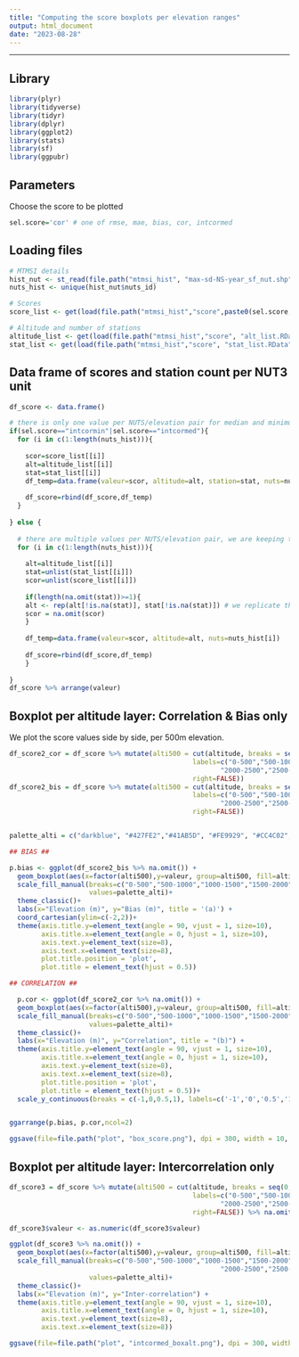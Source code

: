 ```yaml
---
title: "Computing the score boxplots per elevation ranges"
output: html_document
date: "2023-08-28"
---
```


---

## Library

```r

library(plyr)
library(tidyverse)
library(tidyr)
library(dplyr)
library(ggplot2)
library(stats)
library(sf)
library(ggpubr)

```

## Parameters
Choose the score to be plotted

```r

sel.score='cor' # one of rmse, mae, bias, cor, intcormed

```

## Loading files

```r

# MTMSI details
hist_nut <- st_read(file.path("mtmsi_hist", "max-sd-NS-year_sf_nut.shp")) # dataframe with dates
nuts_hist <- unique(hist_nut$nuts_id)

# Scores
score_list <- get(load(file.path("mtmsi_hist","score",paste0(sel.score,"_list.RData")))) # valeur par altitude pour chaque nuts

# Altitude and number of stations
altitude_list <- get(load(file.path("mtmsi_hist","score", "alt_list.RData"))) # valeur d'altitudes par nuts
stat_list <- get(load(file.path("mtmsi_hist","score", "stat_list.RData"))) # nb stations par altitude par nuts (nested list)

```

## Data frame of scores and station count per NUT3 unit

```r

df_score <- data.frame()

# there is only one value per NUTS/elevation pair for median and minimum intercorrelation
if(sel.score=="intcormin"|sel.score=="intcormed"){
  for (i in c(1:length(nuts_hist))){
    
    scor=score_list[[i]]
    alt=altitude_list[[i]]
    stat=stat_list[[i]]
    df_temp=data.frame(valeur=scor, altitude=alt, station=stat, nuts=nuts_hist[i])
  
    df_score=rbind(df_score,df_temp)
  }
  
} else {
  
  # there are multiple values per NUTS/elevation pair, we are keeping them all
  for (i in c(1:length(nuts_hist))){
    
    alt=altitude_list[[i]]
    stat=unlist(stat_list[[i]])
    scor=unlist(score_list[[i]])
    
    if(length(na.omit(stat))>=1){
    alt <- rep(alt[!is.na(stat)], stat[!is.na(stat)]) # we replicate the altitude values as there are mutliple score values
    scor = na.omit(scor)
    }
    
    df_temp=data.frame(valeur=scor, altitude=alt, nuts=nuts_hist[i])
    
    df_score=rbind(df_score,df_temp)
    } 
  
}
df_score %>% arrange(valeur)

```

## Boxplot per altitude layer: Correlation & Bias only
We plot the score values side by side, per 500m elevation.

```r

df_score2_cor = df_score %>% mutate(alti500 = cut(altitude, breaks = seq(0,3500,500), 
                                              labels=c("0-500","500-1000","1000-1500","1500-2000",
                                                     "2000-2500","2500-3000","3000-3500"), 
                                              right=FALSE)) 
df_score2_bis = df_score %>% mutate(alti500 = cut(altitude, breaks = seq(0,3500,500), 
                                              labels=c("0-500","500-1000","1000-1500","1500-2000",
                                                     "2000-2500","2500-3000","3000-3500"), 
                                              right=FALSE)) 


palette_alti = c("darkblue", "#427FE2","#41AB5D", "#FE9929", "#CC4C02", "#662506", "grey")

## BIAS ##

p.bias <- ggplot(df_score2_bis %>% na.omit()) + 
  geom_boxplot(aes(x=factor(alti500),y=valeur, group=alti500, fill=alti500), show.legend = FALSE, alpha=0.5) + # set metric
  scale_fill_manual(breaks=c("0-500","500-1000","1000-1500","1500-2000", "2000-2500","2500-3000","3000-3500"),
                    values=palette_alti)+
  theme_classic()+
  labs(x="Elevation (m)", y="Bias (m)", title = '(a)') + 
  coord_cartesian(ylim=c(-2,2))+
  theme(axis.title.y=element_text(angle = 90, vjust = 1, size=10), 
        axis.title.x=element_text(angle = 0, hjust = 1, size=10),
        axis.text.y=element_text(size=8),
        axis.text.x=element_text(size=8),
        plot.title.position = 'plot',
        plot.title = element_text(hjust = 0.5))

## CORRELATION ##

  p.cor <- ggplot(df_score2_cor %>% na.omit()) + 
  geom_boxplot(aes(x=factor(alti500),y=valeur, group=alti500, fill=alti500), show.legend = FALSE, alpha=0.5) + # set metric
  scale_fill_manual(breaks=c("0-500","500-1000","1000-1500","1500-2000","2000-2500","2500-3000","3000-3500"), 
                    values=palette_alti)+
  theme_classic()+
  labs(x="Elevation (m)", y="Correlation", title = "(b)") + 
  theme(axis.title.y=element_text(angle = 90, vjust = 1, size=10), 
        axis.title.x=element_text(angle = 0, hjust = 1, size=10),
        axis.text.y=element_text(size=8),
        axis.text.x=element_text(size=8),
        plot.title.position = 'plot',
        plot.title = element_text(hjust = 0.5))+
  scale_y_continuous(breaks = c(-1,0,0.5,1), labels=c('-1','0','0.5','1'))


ggarrange(p.bias, p.cor,ncol=2)

ggsave(file=file.path("plot", "box_score.png"), dpi = 300, width = 10, height = 5)

```

## Boxplot per altitude layer: Intercorrelation only

```r

df_score3 = df_score %>% mutate(alti500 = cut(altitude, breaks = seq(0,3500,500), 
                                              labels=c("0-500","500-1000","1000-1500","1500-2000",
                                                     "2000-2500","2500-3000","3000-3500"), 
                                              right=FALSE)) %>% na.omit() %>% filter(valeur!="single")

df_score3$valeur <- as.numeric(df_score3$valeur)

ggplot(df_score3 %>% na.omit()) + 
  geom_boxplot(aes(x=factor(alti500),y=valeur, group=alti500, fill=alti500), show.legend = FALSE, alpha=0.5) + # set metric
  scale_fill_manual(breaks=c("0-500","500-1000","1000-1500","1500-2000",
                                                     "2000-2500","2500-3000","3000-3500"),
                    values=palette_alti)+
  theme_classic()+
  labs(x="Elevation (m)", y="Inter-correlation") + 
  theme(axis.title.y=element_text(angle = 90, vjust = 1, size=10), 
        axis.title.x=element_text(angle = 0, hjust = 1, size=10),
        axis.text.y=element_text(size=8),
        axis.text.x=element_text(size=8))

ggsave(file=file.path("plot", "intcormed_boxalt.png"), dpi = 300, width = 8, height = 5)

```

